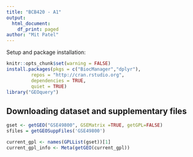 ```yaml
---
title: "BCB420 - A1"
output:
  html_document:
    df_print: paged
author: "Mit Patel"
---
```


Setup and package installation: 
```r
knitr::opts_chunk$set(warning = FALSE)
install.packages(pkgs = c("BiocManager","dplyr"),
         repos = "http://cran.rstudio.org",
         dependencies = TRUE,
         quiet = TRUE)
library("GEOquery")
```

## Downloading dataset and supplementary files 
```r
gset <- getGEO("GSE49800", GSEMatrix =TRUE, getGPL=FALSE)
sfiles = getGEOSuppFiles('GSE49800')

current_gpl <- names(GPLList(gset))[1]
current_gpl_info <- Meta(getGEO(current_gpl))
```


